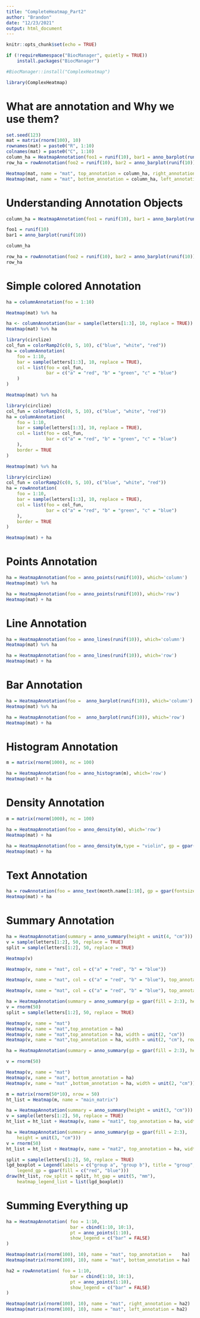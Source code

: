 ```yaml
---
title: "CompleteHeatmap_Part2"
author: "Brandon"
date: "12/23/2021"
output: html_document
---
```


```r
knitr::opts_chunk$set(echo = TRUE)
```

```r
if (!requireNamespace("BiocManager", quietly = TRUE))
    install.packages("BiocManager")

#BiocManager::install("ComplexHeatmap")

library(ComplexHeatmap)
```

# What are annotation and Why we use them? 

```r
set.seed(123)
mat = matrix(rnorm(100), 10)
rownames(mat) = paste0("R", 1:10)
colnames(mat) = paste0("C", 1:10)
column_ha = HeatmapAnnotation(foo1 = runif(10), bar1 = anno_barplot(runif(10)))
row_ha = rowAnnotation(foo2 = runif(10), bar2 = anno_barplot(runif(10)))

Heatmap(mat, name = "mat", top_annotation = column_ha, right_annotation = row_ha)
Heatmap(mat, name = "mat", bottom_annotation = column_ha, left_annotation = row_ha)
```

# Understanding Annotation Objects
```r
column_ha = HeatmapAnnotation(foo1 = runif(10), bar1 = anno_barplot(runif(10)))

foo1 = runif(10)
bar1 = anno_barplot(runif(10))

column_ha 
```

```r
row_ha = rowAnnotation(foo2 = runif(10), bar2 = anno_barplot(runif(10)))
row_ha                    
```

# Simple colored Annotation 

```r
ha = columnAnnotation(foo = 1:10)

Heatmap(mat) %v% ha
```


```r
ha <- columnAnnotation(bar = sample(letters[1:3], 10, replace = TRUE))
Heatmap(mat) %v% ha
```

```r
library(circlize)
col_fun = colorRamp2(c(0, 5, 10), c("blue", "white", "red"))
ha = columnAnnotation(
    foo = 1:10, 
    bar = sample(letters[1:3], 10, replace = TRUE),
    col = list(foo = col_fun,
               bar = c("a" = "red", "b" = "green", "c" = "blue")
    )
)

Heatmap(mat) %v% ha
```
```r
library(circlize)
col_fun = colorRamp2(c(0, 5, 10), c("blue", "white", "red"))
ha = columnAnnotation(
    foo = 1:10, 
    bar = sample(letters[1:3], 10, replace = TRUE),
    col = list(foo = col_fun,
               bar = c("a" = "red", "b" = "green", "c" = "blue")
    ),
    border = TRUE
)

Heatmap(mat) %v% ha
```

```r
library(circlize)
col_fun = colorRamp2(c(0, 5, 10), c("blue", "white", "red"))
ha = rowAnnotation(
    foo = 1:10, 
    bar = sample(letters[1:3], 10, replace = TRUE),
    col = list(foo = col_fun,
               bar = c("a" = "red", "b" = "green", "c" = "blue")
    ),
    border = TRUE
)

Heatmap(mat) + ha

```
# Points Annotation 
```r
ha = HeatmapAnnotation(foo = anno_points(runif(10)), which='column')
Heatmap(mat) %v% ha

ha = HeatmapAnnotation(foo = anno_points(runif(10)), which='row')
Heatmap(mat) + ha
```
# Line Annotation 
```r
ha = HeatmapAnnotation(foo = anno_lines(runif(10)), which='column')
Heatmap(mat) %v% ha

ha = HeatmapAnnotation(foo = anno_lines(runif(10)), which='row')
Heatmap(mat) + ha

```

# Bar Annotation  
```r
ha = HeatmapAnnotation(foo =  anno_barplot(runif(10)), which='column')
Heatmap(mat) %v% ha

ha = HeatmapAnnotation(foo =  anno_barplot(runif(10)), which='row')
Heatmap(mat) + ha

```


# Histogram Annotation  
```r
m = matrix(rnorm(1000), nc = 100)

ha = HeatmapAnnotation(foo = anno_histogram(m), which='row')
Heatmap(mat) + ha

```


# Density Annotation  
```r
m = matrix(rnorm(1000), nc = 100)

ha = HeatmapAnnotation(foo = anno_density(m), which='row')
Heatmap(mat) + ha

ha = HeatmapAnnotation(foo = anno_density(m,type = "violin", gp = gpar(fill = 1:10)), which='row')
Heatmap(mat) + ha

```

# Text Annotation
```r
ha = rowAnnotation(foo = anno_text(month.name[1:10], gp = gpar(fontsize = 1:12+4)))
Heatmap(mat) + ha
```

# Summary Annotation
```r

ha = HeatmapAnnotation(summary = anno_summary(height = unit(4, "cm")))
v = sample(letters[1:2], 50, replace = TRUE)
split = sample(letters[1:2], 50, replace = TRUE)

Heatmap(v)

Heatmap(v, name = "mat", col = c("a" = "red", "b" = "blue"))

Heatmap(v, name = "mat", col = c("a" = "red", "b" = "blue"), top_annotation = ha)

Heatmap(v, name = "mat", col = c("a" = "red", "b" = "blue"), top_annotation = ha, width = unit(2, "cm"), row_split = split)

```


```r
ha = HeatmapAnnotation(summary = anno_summary(gp = gpar(fill = 2:3), height = unit(4, "cm")))
v = rnorm(50)
split = sample(letters[1:2], 50, replace = TRUE)

Heatmap(v, name = "mat")
Heatmap(v, name = "mat",top_annotation = ha)      
Heatmap(v, name = "mat",top_annotation = ha, width = unit(2, "cm"))  
Heatmap(v, name = "mat",top_annotation = ha, width = unit(2, "cm"), row_split = split)
```
```r
ha = HeatmapAnnotation(summary = anno_summary(gp = gpar(fill = 2:3), height = unit(4, "cm")))

v = rnorm(50)

Heatmap(v, name = "mat")
Heatmap(v, name = "mat", bottom_annotation = ha)      
Heatmap(v, name = "mat" ,bottom_annotation = ha, width = unit(2, "cm"))  
```



```r
m = matrix(rnorm(50*10), nrow = 50)
ht_list = Heatmap(m, name = "main_matrix")

ha = HeatmapAnnotation(summary = anno_summary(height = unit(3, "cm")))
v = sample(letters[1:2], 50, replace = TRUE)
ht_list = ht_list + Heatmap(v, name = "mat1", top_annotation = ha, width = unit(1, "cm"))

ha = HeatmapAnnotation(summary = anno_summary(gp = gpar(fill = 2:3), 
    height = unit(3, "cm")))
v = rnorm(50)
ht_list = ht_list + Heatmap(v, name = "mat2", top_annotation = ha, width = unit(1, "cm"))

split = sample(letters[1:2], 50, replace = TRUE)
lgd_boxplot = Legend(labels = c("group a", "group b"), title = "group",
    legend_gp = gpar(fill = c("red", "blue")))
draw(ht_list, row_split = split, ht_gap = unit(5, "mm"), 
    heatmap_legend_list = list(lgd_boxplot))
```

# Summing Everything up 
```r
ha = HeatmapAnnotation( foo = 1:10, 
                        bar = cbind(1:10, 10:1),
                        pt = anno_points(1:10),
                        show_legend = c("bar" = FALSE)
)

Heatmap(matrix(rnorm(100), 10), name = "mat", top_annotation =    ha)
Heatmap(matrix(rnorm(100), 10), name = "mat", bottom_annotation = ha)
```


```r
ha2 = rowAnnotation( foo = 1:10, 
                        bar = cbind(1:10, 10:1),
                        pt = anno_points(1:10),
                        show_legend = c("bar" = FALSE)
)

Heatmap(matrix(rnorm(100), 10), name = "mat", right_annotation = ha2)
Heatmap(matrix(rnorm(100), 10), name = "mat", left_annotation = ha2)

```


















